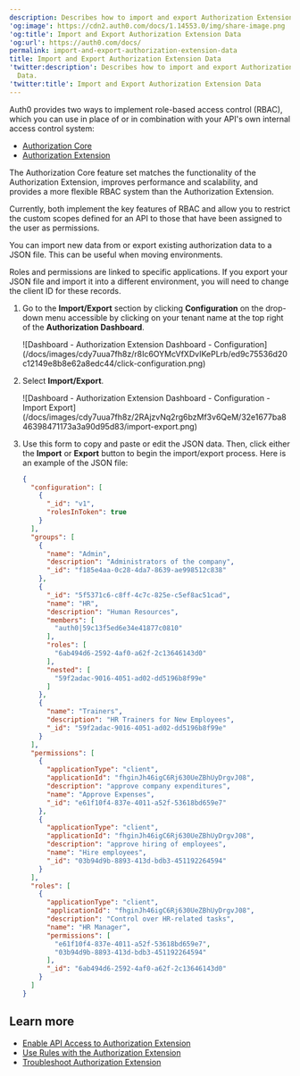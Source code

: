 ```yaml
---
description: Describes how to import and export Authorization Extension Data.
'og:image': https://cdn2.auth0.com/docs/1.14553.0/img/share-image.png
'og:title': Import and Export Authorization Extension Data
'og:url': https://auth0.com/docs/
permalink: import-and-export-authorization-extension-data
title: Import and Export Authorization Extension Data
'twitter:description': Describes how to import and export Authorization Extension
  Data.
'twitter:title': Import and Export Authorization Extension Data
---
```

<Callout icon="file-lines" color="#0EA5E9" iconType="regular">

Auth0 provides two ways to implement role-based access control (RBAC), which you can use in place of or in combination with your API's own internal access control system:

* [Authorization Core](/docs/manage-users/access-control/rbac)
* [Authorization Extension](/docs/customize/extensions/authorization-extension)

The Authorization Core feature set matches the functionality of the Authorization Extension, improves performance and scalability, and provides a more flexible RBAC system than the Authorization Extension.

Currently, both implement the key features of RBAC and allow you to restrict the custom scopes defined for an API to those that have been assigned to the user as permissions.

</Callout>

You can import new data from or export existing authorization data to a JSON file. This can be useful when moving environments.

<Callout icon="file-lines" color="#0EA5E9" iconType="regular">

Roles and permissions are linked to specific applications. If you export your JSON file and import it into a different environment, you will need to change the client ID for these records.

</Callout>

1. Go to the **Import/Export** section by clicking **Configuration** on the drop-down menu accessible by clicking on your tenant name at the top right of the **Authorization Dashboard**.

   <Frame>![Dashboard - Authorization Extension Dashboard - Configuration](/docs/images/cdy7uua7fh8z/r8Ic6OYMcVfXDvIKePLrb/ed9c75536d20c12149e8b8e62a8edc44/click-configuration.png)</Frame>
2. Select **Import/Export**.

   <Frame>![Dashboard - Authorization Extension Dashboard - Configuration - Import Export](/docs/images/cdy7uua7fh8z/2RAjzvNq2rg6bzMf3v6QeM/32e1677ba846398471173a3a90d95d83/import-export.png)</Frame>
3. Use this form to copy and paste or edit the JSON data. Then, click either the **Import** or **Export** button to begin the import/export process. Here is an example of the JSON file:

   ```json lines expandable
   {
     "configuration": [
       {
         "_id": "v1",
         "rolesInToken": true
       }
     ],
     "groups": [
       {
         "name": "Admin",
         "description": "Administrators of the company",
         "_id": "f185e4aa-0c28-4da7-8639-ae998512c838"
       },
       {
         "_id": "5f5371c6-c8ff-4c7c-825e-c5ef8ac51cad",
         "name": "HR",
         "description": "Human Resources",
         "members": [
           "auth0|59c13f5ed6e34e41877c0810"
         ],
         "roles": [
           "6ab494d6-2592-4af0-a62f-2c13646143d0"
         ],
         "nested": [
           "59f2adac-9016-4051-ad02-dd5196b8f99e"
         ]
       },
       {
         "name": "Trainers",
         "description": "HR Trainers for New Employees",
         "_id": "59f2adac-9016-4051-ad02-dd5196b8f99e"
       }
     ],
     "permissions": [
       {
         "applicationType": "client",
         "applicationId": "fhginJh46igC6Rj630UeZBhUyDrgvJ08",
         "description": "approve company expenditures",
         "name": "Approve Expenses",
         "_id": "e61f10f4-837e-4011-a52f-53618bd659e7"
       },
       {
         "applicationType": "client",
         "applicationId": "fhginJh46igC6Rj630UeZBhUyDrgvJ08",
         "description": "approve hiring of employees",
         "name": "Hire employees",
         "_id": "03b94d9b-8893-413d-bdb3-451192264594"
       }
     ],
     "roles": [
       {
         "applicationType": "client",
         "applicationId": "fhginJh46igC6Rj630UeZBhUyDrgvJ08",
         "description": "Control over HR-related tasks",
         "name": "HR Manager",
         "permissions": [
           "e61f10f4-837e-4011-a52f-53618bd659e7",
           "03b94d9b-8893-413d-bdb3-451192264594"
         ],
         "_id": "6ab494d6-2592-4af0-a62f-2c13646143d0"
       }
     ]
   }
   ```


   

   

## Learn more

* [Enable API Access to Authorization Extension](/docs/customize/extensions/authorization-extension/enable-api-access-to-authorization-extension)
* [Use Rules with the Authorization Extension](/docs/customize/extensions/authorization-extension/use-rules-with-the-authorization-extension)
* [Troubleshoot Authorization Extension](/docs/troubleshoot/authentication-issues/troubleshoot-authorization-extension)